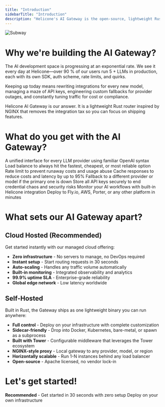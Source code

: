 ```yaml
---
title: "Introduction"
sidebarTitle: "Introduction"
description: "Helicone's AI Gateway is the open-source, lightweight Rust-based solution for intelligent routing to 100+ language models."
---
```



![Subway](./images/subway.jpeg)

# Why we're building the AI Gateway?

The AI development space is progressing at an exponential rate. We see it every day at Helicone—over 90 % of our users run 5 + LLMs in production, each with its own SDK, auth scheme, rate limits, and quirks.

Keeping up today means rewriting integrations for every new model, managing a maze of API keys, engineering custom fallbacks for provider outages, and constantly tuning traffic for cost or compliance.

Helicone AI Gateway is our answer. It is a lightweight Rust router inspired by NGINX that removes the integration tax so you can focus on shipping features.


# What do you get with the AI Gateway?

<CardGroup cols={2}>
<Card title="One line. 100+ models" icon="plug" href="/ai-gateway/cloud-quickstart">
  A unified interface for every LLM provider using familiar OpenAI syntax
</Card>
<Card title="Smart provider selection" icon="shuffle" href="/ai-gateway/concepts/load-balancing">
  Load balance to always hit the fastest, cheapest, or most reliable option
</Card>
<Card title="Spending controls" icon="shield" href="/ai-gateway/concepts/rate-limiting">
  Rate limit to prevent runaway costs and usage abuse
</Card>
<Card title="Reduced latency" icon="clock" href="/ai-gateway/concepts/cache">
  Cache responses to reduce costs and latency by up to 95%
</Card>
<Card title="Guaranteed uptime" icon="key" href="/ai-gateway/concepts/load-balancing">
  Fallback to a different provider or model if the primary one is down
</Card>
<Card title="Centralized API keys" icon="key" href="/ai-gateway/concepts/secret-management">
  Store all API keys securely to end credential chaos and security risks
</Card>
<Card title="Simplified tracing" icon="eye" href="/helicone">
  Monitor your AI workflows with built-in Helicone integration
</Card>
<Card title="One Click Deploy" icon="key" href="/ai-gateway/self-hosted/deployment/overview">
  Deploy to Fly.io, AWS, Porter, or any other platform in minutes
</Card>
</CardGroup>

# What sets our AI Gateway apart?

## Cloud Hosted (Recommended)
Get started instantly with our managed cloud offering:

- **Zero infrastructure** - No servers to manage, no DevOps required
- **Instant setup** - Start routing requests in 30 seconds
- **Auto-scaling** - Handles any traffic volume automatically
- **Built-in monitoring** - Integrated observability and analytics
- **99.9% uptime SLA** - Enterprise-grade reliability
- **Global edge network** - Low latency worldwide

## Self-Hosted
Built in Rust, the Gateway ships as one lightweight binary you can run anywhere:

- **Full control** - Deploy on your infrastructure with complete customization
- **Sidecar-friendly** - Drop into Docker, Kubernetes, bare-metal, or spawn as a subprocess
- **Built with Tower** - Configurable middleware that leverages the Tower ecosystem
- **NGINX-style proxy** - Local gateway to any provider, model, or region
- **Horizontally scalable** - Run 1-N instances behind any load balancer
- **Open-source** - Apache licensed, no vendor lock-in

# Let's get started!

<CardGroup cols={2}>
<Card title="Cloud Quickstart" icon="cloud" href="/ai-gateway/cloud-quickstart" horizontal>
  <strong>Recommended</strong> - Get started in 30 seconds with zero setup
</Card>
<Card title="Self-Hosted Quickstart" icon="server" href="/ai-gateway/self-hosted-quickstart" horizontal>
  Deploy on your own infrastructure
</Card>
</CardGroup>
